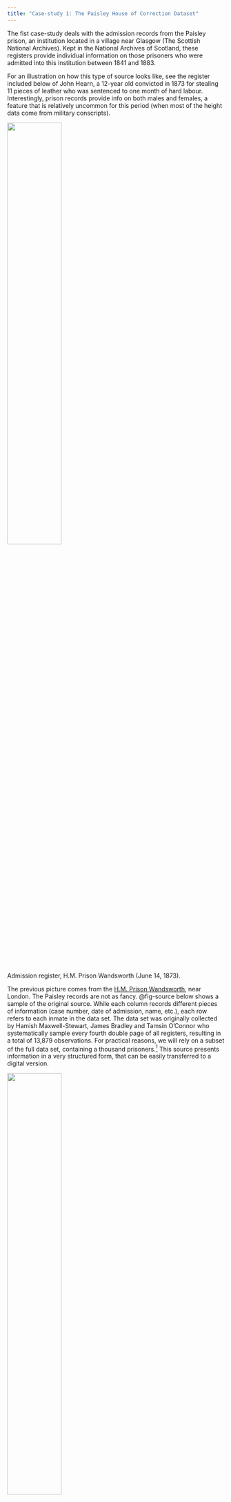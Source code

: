 ```yaml
---
title: "Case-study 1: The Paisley House of Correction Dataset"
---
```


The fist case-study deals with the admission records from the Paisley prison, an institution located in a village near Glasgow (The Scottish National Archives). Kept in the National Archives of Scotland, these registers provide individual information on those prisoners who were admitted into this institution between 1841 and 1883. 

For an illustration on how this type of source looks like, see the register included below of John Hearn, a 12-year old convicted in 1873 for stealing 11 pieces of leather who was sentenced to one month of hard labour. Interestingly, prison records provide info on both males and females, a feature that is relatively uncommon for this period (when most of the height data come from military conscripts).

::: {#fig-john layout-ncol="1"}
![](images/john-hearn.png){width=50% height=50%}

Admission register, H.M. Prison Wandsworth (June 14, 1873).
:::

The previous picture comes from the [H.M. Prison Wandsworth](https://discovery.nationalarchives.gov.uk/details/r/d0cbdc1e-f297-4488-9acf-1da291f28f76), near London. The Paisley records are not as fancy. @fig-source below shows a sample of the original source. While each column records different pieces of information (case number, date of admission, name, etc.), each row refers to each inmate in the data set. The data set was originally collected by Hamish Maxwell-Stewart, James Bradley and Tamsin O'Connor who systematically sample every fourth double page of all registers, resulting in a total of 13,879 observations. For practical reasons, we will rely on a subset of the full data set, containing a thousand prisoners.^[I am extremely thankful to Deborah Oxley and Hamish Maxwell-Stewart for kindly sharing this material. I am especially indebted to Deb whose course materials I inherited when I first started teaching a similar course at the University of Oxford in 2012.] This source presents information in a very structured form, that can be easily transferred to a digital version.

::: {#fig-source layout-ncol="2"}
![](images/paisley1.png){width="50%" height="50%"}

![](images/paisley2.png){width="50%" height="50%"}

![](images/paisley3.png){width="50%" height="50%"}

![](images/paisley4.png){width="50%" height="50%"}

Admission Register, Paisley Prison, National Archives of Scotland, Paisley 1841-1883 HH21/32/1, HH21/39/1-9.
:::

As well as the case number, the source reports name, sex, age, place (and country) of birth, place of residence, height, weight, occupation and literacy level, etc. As well demographic and socio-economic information, the registers also include the offence committed and the sentence they were punished with (see image below). The education, occupations, and types of crimes (mostly petty crimes) suggest that these prisoners were drawn from the low working classes, which constituted a large proportion of the full population at the time. Comparing the prisoners' registers with those of the 1861 population census also confirms that they were "ordinary  if vulnerable workers" [@meredith2015, p. 209]. 

Inputing the raw data into an Excel spreadsheet results in @fig-excel below. Each column, known as **field** or **variable** presents a piece of information. As well as the case number (*casen*) and the date of admission (information that is split in two fields: *month* and *year*), the source records several pieces of information about these inmates, such *name* and *surname*, *sex*, *age*, place of birth (*born*) and country of birth (*countryb*), the place where the were living before being imprisoned (*reside*), height (in *feet* and *inches*) and *weight*, occupation (*occup*) and whether they were *employed* or not. It also reports their *literacy*, the *marks* that were visible in their bodies, the *offence* they committed and the *sentence* they received. While the first row displays the name of these variables, the remaining rows are devoted to each individual in the dataset.

::: {#fig-excel layout-ncol="1"}
![](images/paisley-excel.png){width="100%" height="100%"}

Digital version of the Paisley data (Excel file).
:::

Who were these prisoners? Where they were coming from? Did prisoners' occupations differ significantly from the rest of the population? What about literacy rates? Did men and women commit different crimes? Did judges treat everyone equally or did particular groups suffer harsher sentences? What explains the variation in stature and weights observed across prisoners? How did theses dimensions change during the period? The range of historical questions that this source can address is almost endless. Sarah Horrell, David Meredith and Deborah Oxley have relied on this information to significantly contribute to our understanding of 19th-century British society, especially regarding the biological living standards of the working classes and the gender dynamics that drove the allocation of resources within these families \[@horrell2013; @meredith2015).[^1_1_desc_cat-2] We strongly encourage reading those pieces to get to know more about the source and its possibilities. Bear in mind that, for practical reasons, we will rely on a subset of the full data set, containing a thousand prisoners.[^1_1_desc_cat-3]

[^1_1_desc_cat-2]: In a seminal paper, Sarah Horrell and Deborah Oxley had previously addressed these issues using similar registers from the Wandsworth prison, near London [@horrell2009].

[^1_1_desc_cat-3]: We are extremely grateful to Deborah Oxley and Hamish Maxwell-Stewart for kindly sharing the Paisley dataset.

This type of source allows exploring many historical questions: 

- How did the biological living standard of living change during the period? 

- What explains the variation in stature observed across prisoners? 

- Did prisoners' occupations differ significantly from the rest of the population? 

- What about literacy rates? 

- Did men and women commit different crimes? 

- Did judges treat everyone equally or did particular groups suffer harsher sentences?

- ...

\vspace{1em}

Sarah Horrell, David Meredith and Deborah Oxley have relied on this information to significantly contribute to our understanding of 19th-century British society, especially regarding the living standards of the working classes and gender dynamics that drove the allocation of resources within these families [@horrell2013; @meredith2015]. In a seminal article, Sarah Horrell and Deborah Oxley had previously addressed these issues using similar registers from the Wandsworth prison, near London [@horrell2009]. Those who are interested in knowing more about the source and its possibilities are encouraged to read those articles.

{{< pagebreak >}}

### Further references

::: {#refs}
:::
